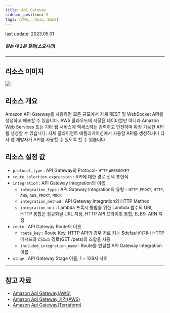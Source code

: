 ```yaml
---
title: Api Gateway
sidebar_position: 0
tags: [AWS, 리소스, Base]
---
```



<span className="theme-doc-version-badge badge badge--secondary">
    last update: 2023.05.01
</span>

##### 읽는 데 3분 걸림(소요시간)

---

## 리소스 이미지

<img src={icon} />

## 리소스 개요

Amazon API Gateway를 사용하면 모든 규모에서 자체 REST 및 WebSocket API를 생성하고 배포할 수 있습니다. AWS 클라우드에 저장된 데이터뿐만 아니라 Amazon Web Services 또는 기타 웹 서비스에 액세스하는 강력하고 안전하며 확장 가능한 API를 생성할 수 있습니다. 자체 클라이언트 애플리케이션에서 사용할 API를 생성하거나 타사 앱 개발자가 API를 사용할 수 있도록 할 수 있습니다.

## 리소스 설정 값

-   `protocol_type` : API Gateway의 Protocol- `HTTP`,`WEBSOCKET`
-   `route_selection_expression` : API에 대한 경로 선택 표현식
-   `integration` : API Gateway Integration의 이름
    -   `integration_type` : API Gateway Integration의 유형 - `HTTP_PROXY`, `HTTP`, `AWS`, `AWS_PROXY`, `MOCK`
    -   `integration_method` : API Gateway Integration의 HTTP Method
    -   `integration_uri` : Lambda 프록시 통합을 위한 Lambda 함수의 URI, HTTP 통합은 정규화된 URL 지정, HTTP API 프라이빗 통합, ELB의 ARN 지정
-   `route` : API Gateway Route의 이름
    -   `route_key` : Route Key, HTTP API의 경우 경로 키는 $default이거나 HTTP 메서드와 리소스 경로(GET /pets)의 조합을 사용
    -   `included_integration_name` : Route를 연결할 API Gateway Integration 이름
-   `stage` : API Gateway Stage 이름, 1 ~ 128자 사이

---

## 참고 자료

-   [Amazon Api Gateway(AWS)](https://docs.aws.amazon.com/apigateway/latest/developerguide/welcome.html)
-   [Amazon Api Gateway 가격(AWS)](https://aws.amazon.com/ko/api-gateway/pricing/?nc2=type_a)
-   [Amazon Api Gateway(Terraform)](https://registry.terraform.io/providers/hashicorp/aws/latest/docs/resources/api_gateway_resource)
